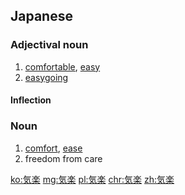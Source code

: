 ==Japanese==
{{ja-kanjitab|き|らく|yomi=o}}

===Adjectival noun===
{{ja-adj|infl=na|きらく|kyu=氣樂}}

# [[comfortable]], [[easy]]
# [[easygoing]]

====Inflection====
{{ja-na|きらく}}

===Noun===
{{ja-noun|きらく|kyu=氣樂}}

# [[comfort]], [[ease]]
# freedom from care

[[ko:気楽]]
[[mg:気楽]]
[[pl:気楽]]
[[chr:気楽]]
[[zh:気楽]]